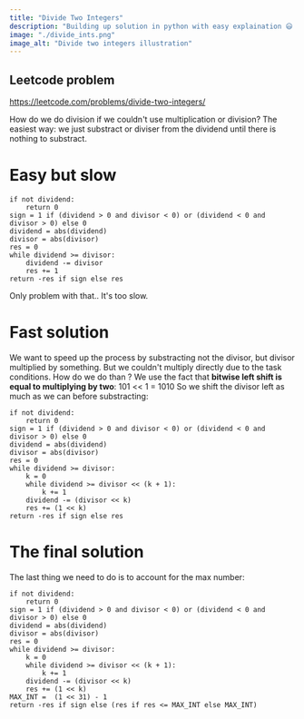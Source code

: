 ```yaml
---
title: "Divide Two Integers"
description: "Building up solution in python with easy explaination 😃 🐍"
image: "./divide_ints.png"
image_alt: "Divide two integers illustration"
---
```


## Leetcode problem
https://leetcode.com/problems/divide-two-integers/

How do we do division if we couldn't use multiplication or division? 
The easiest way: we just substract or diviser from the dividend until there is nothing to substract.
# Easy but slow
```
if not dividend:
	return 0
sign = 1 if (dividend > 0 and divisor < 0) or (dividend < 0 and divisor > 0) else 0
dividend = abs(dividend)
divisor = abs(divisor)
res = 0
while dividend >= divisor:
	dividend -= divisor
	res += 1
return -res if sign else res
```

Only problem with that.. It's too slow. 
# Fast solution
We want to speed up the process by substracting not the divisor, but divisor multiplied by something. 
But we couldn't multiply directly due to the task conditions.
How do we do than ? 
We use the fact that **bitwise left shift is equal to multiplying by two**:
101 << 1 = 1010 
So we shift the divisor left as much as we can before substracting: 
```
if not dividend:
	return 0
sign = 1 if (dividend > 0 and divisor < 0) or (dividend < 0 and divisor > 0) else 0
dividend = abs(dividend)
divisor = abs(divisor)
res = 0
while dividend >= divisor:
	k = 0
	while dividend >= divisor << (k + 1):
		k += 1
	dividend -= (divisor << k)
	res += (1 << k)
return -res if sign else res
```
# The final solution
The last thing we need to do is to account for the max number: 
```
if not dividend:
	return 0
sign = 1 if (dividend > 0 and divisor < 0) or (dividend < 0 and divisor > 0) else 0
dividend = abs(dividend)
divisor = abs(divisor)
res = 0
while dividend >= divisor:
	k = 0
	while dividend >= divisor << (k + 1):
		k += 1
	dividend -= (divisor << k)
	res += (1 << k)
MAX_INT =  (1 << 31) - 1
return -res if sign else (res if res <= MAX_INT else MAX_INT)
```

